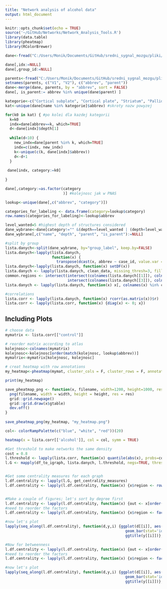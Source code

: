 ```yaml
---
title: "Network analysis of alcohol data"
output: html_document
---
```


```r
knitr::opts_chunk$set(echo = TRUE)
source('~/GitHub/Networks/Network_Analysis_Tools.R')
library(data.table)
library(pheatmap)
library(RColorBrewer)

```


```r
dane<-fread("C:/Users/Monik/Documents/GitHub/sredni_sygnal_mozgu/pliki/summarized_unweighted_alcohol.csv")

dane[,idx:=NULL]
dane[,group_id:=NULL]

parents<-fread("C:/Users/Monik/Documents/GitHub/sredni_sygnal_mozgu/pliki/parents.txt", header = FALSE)
setnames(parents, c("V1", "V2"), c("abbrev", "parent"))
dane<-merge(dane, parents, by = "abbrev", sort = FALSE)
dane[, is_parent:= abbrev %in% unique(dane$parent) ]
```

```r
kategorie<-c("Cortical subplate", "Cortical plate", "Striatum", "Pallidum", "Thalamus", "Hypothalamus", "Midbrain", "Hindbrain")
kat<-unique(dane[name %in% kategorie]$abbrev) #skroty nazw powyzej

for(k0 in kat) { #po kolei dla kazdej kategorii
  k=k0
  indx=dane[abbrev==k, which=TRUE]
  d<-dane[indx]$depth[1]
  
  while(d<10) {
    new_indx=dane[parent %in% k, which=TRUE]
    indx=c(indx, new_indx)
    k<-unique(c(k, dane[indx]$abbrev))
    d<-d+1
  }
  
 dane[indx, category:=k0]
  
}

dane[,category:=as.factor(category
                          )] #kolejnosc jak w PNAS

lookup<-unique(dane[,c("abbrev", "category")])

categories_for_labeling <- data.frame(category=lookup$category)
row.names(categories_for_labeling)<-lookup$abbrev
```



```r

level_wanted=5 #highest depth of structures considered
dane_wybrane<-dane[category!="" &(depth==level_wanted | (depth<level_wanted & !is_parent))]
dane_wybrane[,c("name", "depth", "parent", "is_parent"):=NULL]

#split by group
lista.danych<-split(dane_wybrane, by="group_label", keep.by=FALSE)
lista.danych<-lapply(lista.danych, 
                     function(x) {
                       transpose(dcast(x, abbrev ~ case_id, value.var = "cell_count"), make.names = "abbrev")})
lista.danych<-lapply(lista.danych, function(x) setDF(x))
lista.danych <- lapply(lista.danych, clean_data, missing_thresh=3, fill_missing=FALSE, real_zeros=FALSE)
common.regions <- intersect(intersect(colnames(lista.danych[[1]]), colnames(lista.danych[[2]])),
                            intersect(colnames(lista.danych[[3]]), colnames(lista.danych[[4]])))
lista.danych <- lapply(lista.danych, function(x) x[, colnames(x) %in% common.regions])

#correlations
lista.corr <- lapply(lista.danych, function(x) rcorr(as.matrix(x))$r)
lista.corr <- lapply(lista.corr, function(x) {diag(x) <- 0; x})

```
## Including Plots


```r

# choose data 
mymatrix <- lista.corr[["control"]]

# reorder matrix according to atlas
kolejnosc<-colnames(mymatrix)
kolejnosc<-kolejnosc[order(match(kolejnosc, lookup$abbrev))]
mymatrix<-mymatrix[kolejnosc, kolejnosc]

# creat heatmap with row annotations
my_heatmap<-pheatmap(mymat, cluster_cols = F, cluster_rows = F, annotation_row = categories_for_labeling)

print(my_heatmap)
```


```r


save_pheatmap_png <- function(x, filename, width=1200, height=1000, res = 150) {
  png(filename, width = width, height = height, res = res)
  grid::grid.newpage()
  grid::grid.draw(x$gtable)
  dev.off()
}
 
save_pheatmap_png(my_heatmap, "my_heatmap.png")

```

```r
col<- colorRampPalette(c("blue", "white", "red"))(20)

heatmap(x = lista.corr[['alcohol']], col = col, symm = TRUE)

```
```r
#Get threshold to make networks the same density
cost = 0.8
l.threshold <- lapply(lista.corr, function(x) quantile(abs(x), probs=cost, na.rm=TRUE))
l.G <- mapply(df_to_igraph, lista.danych, l.threshold, negs=TRUE, thresh.param='r', SIMPLIFY=FALSE)


#Get some centrality measures for each graph
l.df.centrality <- lapply(l.G, get_centrality_measures)
l.df.centrality <- lapply(l.df.centrality, function(x) {x$region <- rownames(x) ; x})


#Make a couple of figures; let's sort by degree first
l.df.centrality <- lapply(l.df.centrality, function(x) {out <- x[order(x$degree, decreasing=TRUE),] ; out})
#need to reorder the factors
l.df.centrality <- lapply(l.df.centrality, function(x) {x$region <- factor(x$region, levels=x$region) ; x})

#now let's plot
lapply(seq_along(l.df.centrality), function(d,y,i) {ggplot(d[[i]], aes(x=region, y=degree)) + 
                                                      geom_bar(stat='identity') + 
                                                      ggtitle(y[[i]])}, d = l.df.centrality, y=names(l.df.centrality))
```

```r

#Now for betweenness
l.df.centrality <- lapply(l.df.centrality, function(x) {out <- x[order(x$betweenness, decreasing=TRUE),] ; out})
#need to reorder the factors
l.df.centrality <- lapply(l.df.centrality, function(x) {x$region <- factor(x$region, levels=x$region) ; x})

#now let's plot
lapply(seq_along(l.df.centrality), function(d,y,i) {ggplot(d[[i]], aes(x=region, y=betweenness)) + 
                                                      geom_bar(stat='identity') + 
                                                      ggtitle(y[[i]])}, d = l.df.centrality, y=names(l.df.centrality))
```